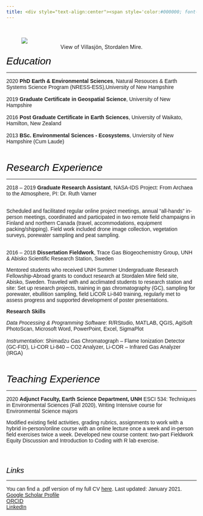 ```yaml
---
title: <div style="text-align:center"><span style='color:#000000; font-size:30pt;font-weight:100;font-family:Helvetica;font-align:center'> Abbreviated Curriculum Vitae </span></div>
---
```

<br>
<div class= "col-md-14">
<figure>
  <img src= "images/IMG_1984.jpg">
  <center>
  <figcaption>View of Villasjön, Stordalen Mire.</figcaption>
  </center>
</figure>
</div>

<span style="font-family:Helvetica">
<div style="text-align:left"><span style='color:#000000;   font-size:20pt;font-weight:300;font-family:Helvetica;font-align:left'> _Education_ </span></div> 
***

2020    **PhD Earth & Environmental Sciences**, Natural Resouces & Earth Systems Science Program 
                (NRESS-ESS),University of New Hampshire
<br><br>
2019    **Graduate Certificate in Geospatial Science**, University of New Hampshire
  <br><br>
2016    **Post Graduate Certificate in Earth Sciences**, University of Waikato, Hamilton, New Zealand
 <br><br>
2013    **BSc. Environmental Sciences - Ecosystems**, Unviersity of New Hampshire (Cum Laude)

<br><br>
<div style="text-align:left"><span style='color:#000000;   font-size:20pt;font-weight:300;font-family:Helvetica;font-align:left'> _Research Experience_ </span></div> 
***

2018 – 2019   **Graduate Research Assistant**, NASA-IDS Project: From Archaea to the Atmosphere, PI: Dr. Ruth Varner
<br><br>
<div class = "col-md-12">
Scheduled and facilitated regular online project meetings, annual “all-hands” in-person meetings, coordinated and participated in two remote field champaigns in Finland and northern Canada (travel, accommodations, equipment packing/shipping). Field work included drone image collection, vegetation surveys, porewater sampling and peat sampling.
<br><br>
</div>
2016 – 2018	**Dissertation Fieldwork**, Trace Gas Biogeochemistry Group, UNH & Abisko Scientific Research Station, Sweden
<br>
<div class = "col-md-12">
  Mentored students who received UNH Summer Undergraduate Research Fellowship-Abroad grants to conduct research at Stordalen Mire field site, Abisko, Sweden. Traveled with and acclimated students to research station and site: Set up research projects, training in gas chromatography (GC), sampling for porewater, ebullition sampling, field LiCOR Li-840 training, regularly met to assess progress and supported development of poster presentations.
<br>
</div>

**Research Skills**

_Data Processing & Programming Software_: R/RStudio, MATLAB, QGIS, AgiSoft PhotoScan, Microsoft Word, PowerPoint, Excel, SigmaPlot
<br><br>
_Instrumentation_: Shimadzu Gas Chromatograph – Flame Ionization Detector (GC-FID), Li-COR Li-840 – CO2 Analyzer, Li-COR – Infrared Gas Analyzer (IRGA)

<br><br>
<div style="text-align:left"><span style='color:#000000;   font-size:20pt;font-weight:300;font-family:Helvetica;font-align:left'> _Teaching Experience_ </span></div> 
***
2020	**Adjunct Faculty, Earth Science Department, UNH**
	ESCI 534: Techniques in Environmental Sciences (Fall 2020), Writing Intensive course for Environmental Science majors
	<br>
<div class = "col-md-12">
Modified existing field activities, grading rubrics, assignments to work with a hybrid in-person/online course with an online lecture once a week and in-person field exercises twice a week. Developed new course content: two-part Fieldwork Equity Discussion and Introduction to Coding with R lab exercise. 
</div>
<br>

<br>
<div style="text-align:left"><span style='color:#000000;   font-size:15pt;font-weight:300;font-family:Helvetica;font-align:left'> _Links_ </span></div> 
***
You can find a .pdf version of my full CV [here](https://drive.google.com/file/d/19N_IQsvnttz5mG01SHL9GW9YksdY6lR0/view?usp=sharing). Last updated: January 2021. 
<br>
[Google Scholar Profile](https://scholar.google.com/citations?user=S1qTE8UAAAAJ&hl=en&oi=sra)
<br>
[ORCID](https://orcid.org/0000-0002-5933-2347)
<br>
[LinkedIn](https://linkedin.com/in/sophia-a-burke)

</span>